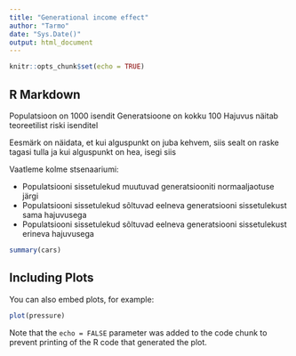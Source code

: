 ---
title: "Generational income effect"
author: "Tarmo"
date: "Sys.Date()"
output: html_document
---

```{r setup, include=FALSE}
knitr::opts_chunk$set(echo = TRUE)
```

## R Markdown

Populatsioon on 1000 isendit
Generatsioone on kokku 100
Hajuvus näitab teoreetilist riski isenditel

Eesmärk on näidata, et kui alguspunkt on juba kehvem, siis sealt on raske tagasi tulla ja kui alguspunkt on hea, isegi siis

Vaatleme kolme stsenaariumi:

* Populatsiooni sissetulekud muutuvad generatsiooniti normaaljaotuse järgi
* Populatsiooni sissetulekud sõltuvad eelneva generatsiooni sissetulekust sama hajuvusega
* Populatsiooni sissetulekud sõltuvad eelneva generatsiooni sissetulekust erineva hajuvusega


```{r cars}
summary(cars)
```

## Including Plots

You can also embed plots, for example:

```{r pressure, echo=FALSE}
plot(pressure)
```

Note that the `echo = FALSE` parameter was added to the code chunk to prevent printing of the R code that generated the plot.
